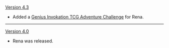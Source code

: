 {{Change History/Header}}
[[Version 4.3]]
* Added a [[Genius Invokation TCG/Stage/Rena/The Joys and Woes of Automation|Genius Invokation TCG Adventure Challenge]] for Rena.
----
[[Version 4.0]]
* Rena was released.